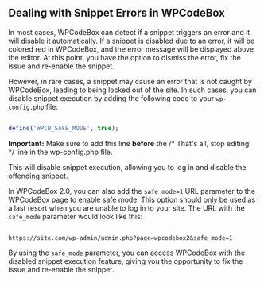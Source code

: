 ## Dealing with Snippet Errors in WPCodeBox

In most cases, WPCodeBox can detect if a snippet triggers an error and it will disable it automatically. If a snippet is disabled due to an error, it will be colored red in WPCodeBox, and the error message will be displayed above the editor. At this point, you have the option to dismiss the error, fix the issue and re-enable the snippet.

However, in rare cases, a snippet may cause an error that is not caught by WPCodeBox, leading to being locked out of the site. In such cases, you can disable snippet execution by adding the following code to your `wp-config.php` file:

```php copy

define('WPCB_SAFE_MODE', true);

```

**Important:** Make sure to add this line **before** the /* That's all, stop editing! */ line in the wp-config.php file.

This will disable snippet execution, allowing you to log in and disable the offending snippet.

In WPCodeBox 2.0, you can also add the `safe_mode=1` URL parameter to the WPCodeBox page to enable safe mode. This option should only be used as a last resort when you are unable to log in to your site. The URL with the `safe_mode` parameter would look like this:

```

https://site.com/wp-admin/admin.php?page=wpcodebox2&safe_mode=1

```

By using the `safe_mode` parameter, you can access WPCodeBox with the disabled snippet execution feature, giving you the opportunity to fix the issue and re-enable the snippet.